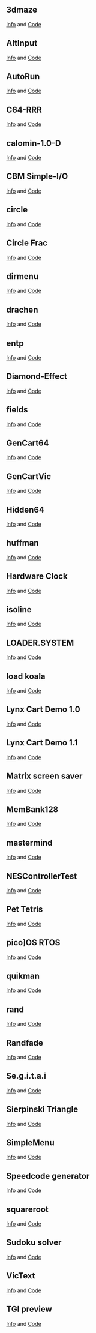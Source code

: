 == 3dmaze ==
[http://oliverschmidt.github.io/cc65/contrib/3dmaze-0.2.txt Info] and 
[http://oliverschmidt.github.io/cc65/contrib/3dmaze-0.2.zip Code]

== AltInput ==
[http://oliverschmidt.github.io/cc65/contrib/altinput_cc65_1.00.txt Info] and 
[http://oliverschmidt.github.io/cc65/contrib/altinput_cc65_1.00.c Code]

== AutoRun ==
[http://oliverschmidt.github.io/cc65/contrib/autorun-1.5.0.txt Info] and 
[http://oliverschmidt.github.io/cc65/contrib/autorun-1.5.0.zip Code]

== C64-RRR ==
[http://oliverschmidt.github.io/cc65/contrib/c64-rrr-1.0.txt Info] and 
[http://oliverschmidt.github.io/cc65/contrib/c64-rrr-1.0.zip Code]

== calomin-1.0-D ==
[http://oliverschmidt.github.io/cc65/contrib/calomin-1.0-D.txt Info] and 
[http://oliverschmidt.github.io/cc65/contrib/calomin-1.0-D.zip Code]

== CBM Simple-I/O ==
[http://oliverschmidt.github.io/cc65/contrib/cbmsimpio.txt Info] and 
[http://oliverschmidt.github.io/cc65/contrib/cbmsimpio.zip Code]

== circle ==
[http://oliverschmidt.github.io/cc65/contrib/circle-1.0.txt Info] and 
[http://oliverschmidt.github.io/cc65/contrib/circle-1.0.zip Code]

== Circle Frac ==
[http://oliverschmidt.github.io/cc65/contrib/circlefracv1-1.txt Info] and 
[http://oliverschmidt.github.io/cc65/contrib/circlefracv1-1.zip Code]

== dirmenu ==
[http://oliverschmidt.github.io/cc65/contrib/dirmenu-1.00.txt Info] and 
[http://oliverschmidt.github.io/cc65/contrib/dirmenu-1.00.zip Code]

== drachen ==
[http://oliverschmidt.github.io/cc65/contrib/drachenv1.1.txt Info] and 
[http://oliverschmidt.github.io/cc65/contrib/drachenv1.1.zip Code]

== entp ==
[http://oliverschmidt.github.io/cc65/contrib/entp-0.7.txt Info] and 
[http://oliverschmidt.github.io/cc65/contrib/entp-0.7.zip Code]

== Diamond-Effect ==
[http://oliverschmidt.github.io/cc65/contrib/even_odd-1.0.txt Info] and 
[http://oliverschmidt.github.io/cc65/contrib/even_odd-1.0.zip Code]

== fields ==
[http://oliverschmidt.github.io/cc65/contrib/fields-1.2.1.txt Info] and 
[http://oliverschmidt.github.io/cc65/contrib/fields-1.2.1.zip Code]

== GenCart64 ==
[http://oliverschmidt.github.io/cc65/contrib/gencart64-0.1.0-beta.txt Info] and 
[http://oliverschmidt.github.io/cc65/contrib/gencart64-0.1.0-beta.zip Code]

== GenCartVic ==
[http://oliverschmidt.github.io/cc65/contrib/gencartvic-1.0.0.txt Info] and 
[http://oliverschmidt.github.io/cc65/contrib/gencartvic-1.0.0.zip Code]

== Hidden64 ==
[http://oliverschmidt.github.io/cc65/contrib/hidden64-0.21a-beta.txt Info] and 
[http://oliverschmidt.github.io/cc65/contrib/hidden64-0.21a-beta.zip Code]

== huffman ==
[http://oliverschmidt.github.io/cc65/contrib/huffman-1.0.txt Info] and 
[http://oliverschmidt.github.io/cc65/contrib/huffman-1.0.zip Code]

== Hardware Clock ==
[http://oliverschmidt.github.io/cc65/contrib/hwclock-1.0.txt Info] and 
[http://oliverschmidt.github.io/cc65/contrib/hwclock-1.0.tgz Code]

== isoline ==
[http://oliverschmidt.github.io/cc65/contrib/isolinev0.6.txt Info] and 
[http://oliverschmidt.github.io/cc65/contrib/isolinev0.6.zip Code]

== LOADER.SYSTEM ==
[http://oliverschmidt.github.io/cc65/contrib/loader-1.4.txt Info] and 
[http://oliverschmidt.github.io/cc65/contrib/loader-1.4.zip Code]

== load koala ==
[http://oliverschmidt.github.io/cc65/contrib/loadkoala-1.0.txt Info] and 
[http://oliverschmidt.github.io/cc65/contrib/loadkoala-1.0.zip Code]

== Lynx Cart Demo 1.0 ==
[http://oliverschmidt.github.io/cc65/contrib/lynx-cart-demo-1.0.txt Info] and 
[http://oliverschmidt.github.io/cc65/contrib/lynx-cart-demo-1.0.zip Code]

== Lynx Cart Demo 1.1 ==
[http://oliverschmidt.github.io/cc65/contrib/lynx-cart-demo-1.1.txt Info] and 
[http://oliverschmidt.github.io/cc65/contrib/lynx-cart-demo-1.1.zip Code]

== Matrix screen saver ==
[http://oliverschmidt.github.io/cc65/contrib/matrixcevi-2.0.txt Info] and 
[http://oliverschmidt.github.io/cc65/contrib/matrixcevi-2.0.zip Code]

== MemBank128 ==
[http://oliverschmidt.github.io/cc65/contrib/membank128-0.10-beta.txt Info] and 
[http://oliverschmidt.github.io/cc65/contrib/membank128-0.10-beta.zip Code]

== mastermind ==
[http://oliverschmidt.github.io/cc65/contrib/mmind-1.0.0.txt Info] and 
[http://oliverschmidt.github.io/cc65/contrib/mmind-1.0.0.zip Code]

== NESControllerTest ==
[http://oliverschmidt.github.io/cc65/contrib/nescontrollertest-1.0.txt Info] and 
[http://oliverschmidt.github.io/cc65/contrib/nescontrollertest-1.0.zip Code]

== Pet Tetris ==
[http://oliverschmidt.github.io/cc65/contrib/pet_tetris-v1.3c.txt Info] and 
[http://oliverschmidt.github.io/cc65/contrib/pet_tetris-v1.3c.tgz Code]

== pico<nowiki>]</nowiki>OS RTOS ==
[http://oliverschmidt.github.io/cc65/contrib/picoos-demo-0.8.0.txt Info] and 
[http://oliverschmidt.github.io/cc65/contrib/picoos-demo-0.8.0.zip Code]

== quikman ==
[http://oliverschmidt.github.io/cc65/contrib/quikman2k8-2008.11.1.txt Info] and 
[http://oliverschmidt.github.io/cc65/contrib/quikman2k8-2008.11.1.zip Code]

== rand ==
[http://oliverschmidt.github.io/cc65/contrib/rand.txt Info] and 
[http://oliverschmidt.github.io/cc65/contrib/rand.s Code]

== Randfade ==
[http://oliverschmidt.github.io/cc65/contrib/randfade-1.0.txt Info] and 
[http://oliverschmidt.github.io/cc65/contrib/randfade-1.0.zip Code]

== Se.g.i.t.a.i ==
[http://oliverschmidt.github.io/cc65/contrib/se.g.i.t.a.i.-1.0.txt Info] and 
[http://oliverschmidt.github.io/cc65/contrib/se.g.i.t.a.i.-1.0.zip Code]

== Sierpinski Triangle ==
[http://oliverschmidt.github.io/cc65/contrib/sierpinski-1.1.txt Info] and 
[http://oliverschmidt.github.io/cc65/contrib/sierpinski-1.1.zip Code]

== SimpleMenu ==
[http://oliverschmidt.github.io/cc65/contrib/simplemenu11.txt Info] and 
[http://oliverschmidt.github.io/cc65/contrib/simplemenu11.zip Code]

== Speedcode generator ==
[http://oliverschmidt.github.io/cc65/contrib/speedcode-1.0.txt Info] and 
[http://oliverschmidt.github.io/cc65/contrib/speedcode-1.0.zip Code]

== squareroot ==
[http://oliverschmidt.github.io/cc65/contrib/sqrtv1.0.txt Info] and 
[http://oliverschmidt.github.io/cc65/contrib/sqrtv1.0.zip Code]

== Sudoku solver ==
[http://oliverschmidt.github.io/cc65/contrib/sudoku65.txt Info] and 
[http://oliverschmidt.github.io/cc65/contrib/sudoku65.zip Code]

== VicText ==
[http://oliverschmidt.github.io/cc65/contrib/textvic-1.0.0.txt Info] and 
[http://oliverschmidt.github.io/cc65/contrib/textvic-1.0.0.zip Code]

== TGI preview ==
[http://oliverschmidt.github.io/cc65/contrib/tgi-preview-0.0.1.txt Info] and 
[http://oliverschmidt.github.io/cc65/contrib/tgi-preview-0.0.1.zip Code]